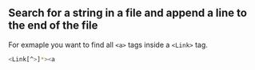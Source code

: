 ## Search for a string in a file and append a line to the end of the file

For exmaple you want to find all `<a>` tags inside a `<Link>` tag.

```bash copy
<Link[^>]*><a
```
